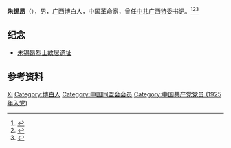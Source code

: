 '''朱锡昂'''（{{bd|1887年||1929年|6月}}），男，[[广西|广西]][[博白|博白]]人，中国革命家，曾任[[中共广西特委|中共广西特委]]书记。<ref>{{Cite book|title=中国共产党人名词典|author=徐为民编|publisher=辽宁教育出版社|year=1988|isbn=|location=沈阳|pages=}}</ref><ref>{{Cite book|title=20世纪中华人物名字号辞典|author=周家珍编著|publisher=法律出版社|year=2000|isbn=9787503628320|location=北京|pages=}}</ref><ref>{{Cite book|title=中国近现代人物别名词典|author=徐为民编|publisher=沈阳出版社|year=1993|isbn=|location=沈阳|pages=}}</ref>

== 纪念 ==
* [[朱锡昂烈士故居遗址|朱锡昂烈士故居遗址]]

== 参考资料 ==
{{reflist}}

{{中国人物小作品}}

{{Authority control}}
{{DEFAULTSORT:Zhu朱}}
[[Category:朱姓|Xi]]
[[Category:博白人|Category:博白人]]
[[Category:中国同盟会会员|Category:中国同盟会会员]]
[[Category:中国共产党党员_(1925年入党)|Category:中国共产党党员 (1925年入党)]]